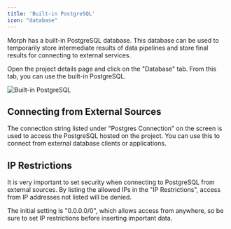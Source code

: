 ```yaml
---
title: 'Built-in PostgreSQL'
icon: "database"
---
```


Morph has a built-in PostgreSQL database. This database can be used to temporarily store intermediate results of data pipelines and store final results for connecting to external services.

Open the project details page and click on the "Database" tab. From this tab, you can use the built-in PostgreSQL.

<img
  src="/assets/images/docs/builtin-postgres.png"
  alt="Built-in PostgreSQL"
/>

## Connecting from External Sources

The connection string listed under "Postgres Connection" on the screen is used to access the PostgreSQL hosted on the project. You can use this to connect from external database clients or applications.

## IP Restrictions

It is very important to set security when connecting to PostgreSQL from external sources. By listing the allowed IPs in the "IP Restrictions", access from IP addresses not listed will be denied.

<Warning>The initial setting is "0.0.0.0/0", which allows access from anywhere, so be sure to set IP restrictions before inserting important data.</Warning>
